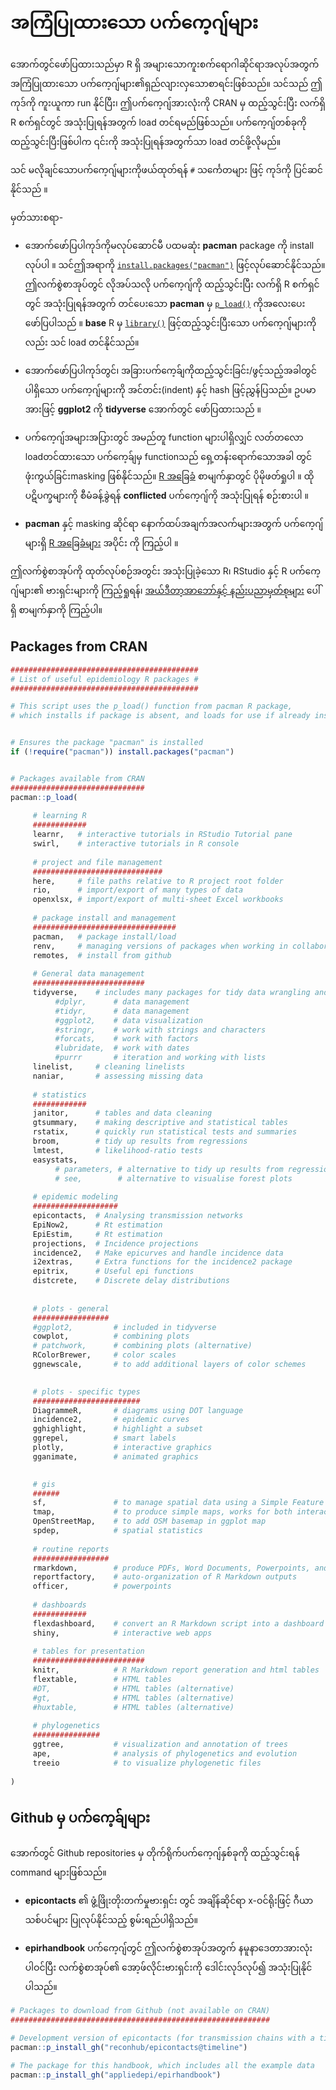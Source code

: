 # အကြံပြုထားသော ပက်ကေ့ဂျ်များ

အောက်တွင်ဖော်ပြထားသည်မှာ R ရှိ အများသောကူးစက်ရောဂါဆိုင်ရာအလုပ်အတွက် အကြံပြုထားသော ပက်ကေ့ဂျ်များ၏ရှည်လျားလှသောစာရင်းဖြစ်သည်။ သင်သည် ဤကုဒ်ကို ကူးယူကာ run နိုင်ပြီး၊ ဤပက်ကေ့ဂျ်အားလုံးကို CRAN မှ ထည့်သွင်းပြီး လက်ရှိ R စက်ရှင်တွင် အသုံးပြုရန်အတွက် load တင်ရမည်ဖြစ်သည်။ ပက်ကေ့ဂျ်တစ်ခုကို ထည့်သွင်းပြီးဖြစ်ပါက ၎င်းကို အသုံးပြုရန်အတွက်သာ load တင်ဖို့လိုမည်။

သင် မလိုချင်သောပက်ကေ့ဂျ်များကိုဖယ်ထုတ်ရန် `#` သင်္ကေတများ ဖြင့် ကုဒ်ကို ပြင်ဆင်နိုင်သည် ။

မှတ်သားစရာ-

-   အောက်ဖော်ပြပါကုဒ်ကိုမလုပ်ဆောင်မီ ပထမဆုံး **pacman** package ကို install လုပ်ပါ ။ သင်ဤအရာကို [`install.packages("pacman")`](https://rdrr.io/r/utils/install.packages.html) ဖြင့်လုပ်ဆောင်နိုင်သည်။ ဤလက်စွဲစာအုပ်တွင် လိုအပ်သလို ပက်ကေ့ဂျ်ကို ထည့်သွင်းပြီး လက်ရှိ R စက်ရှင်တွင် အသုံးပြုရန်အတွက် တင်ပေးသော **pacman** မှ [`p_load()`](https://rdrr.io/pkg/pacman/man/p_load.html) ကိုအလေးပေးဖော်ပြပါသည် ။ **base** R မှ [`library()`](https://rdrr.io/r/base/library.html) ဖြင့်ထည့်သွင်းပြီးသော ပက်ကေ့ဂျ်များကိုလည်း သင် load တင်နိုင်သည်။

-   အောက်ဖော်ပြပါကုဒ်တွင်၊ အခြားပက်ကေ့ခ်ျကိုထည့်သွင်းခြင်း/ဖွင့်သည့်အခါတွင်ပါရှိသော ပက်ကေ့ဂျ်များကို အင်တင်း(indent) နှင့် hash ဖြင့်ညွှန်ပြသည်။ ဥပမာအားဖြင့် **ggplot2** ကို **tidyverse** အောက်တွင် ဖော်ပြထားသည် ။

-   ပက်ကေ့ဂျ်အများအပြားတွင် အမည်တူ function များပါရှိလျှင် လတ်တလော loadတင်ထားသော ပက်ကေ့ခ်ျမှ functionသည် ရှေ့တန်းရောက်သောအခါ တွင် ဖုံးကွယ်ခြင်းmasking ဖြစ်နိုင်သည်။ [R အခြေခံ](https://epirhandbook.com/en/r-basics.html#r-basics) စာမျက်နှာတွင် ပိုမိုဖတ်ရှုပါ ။ ထိုပဋိပက္ခများကို စီမံခန့်ခွဲရန် **conflicted** ပက်ကေ့ဂျ်ကို အသုံးပြုရန် စဉ်းစားပါ ။

-   **pacman** နှင့် masking ဆိုင်ရာ နောက်ထပ်အချက်အလက်များအတွက် ပက်ကေ့ဂျ်များရှိ [R အခြေခံများ](https://epirhandbook.com/en/r-basics.html#r-basics) အပိုင်း ကို ကြည့်ပါ ။

ဤလက်စွဲစာအုပ်ကို ထုတ်လုပ်စဉ်အတွင်း အသုံးပြုခဲ့သော R၊ RStudio နှင့် R ပက်ကေ့ဂျ်များ၏ ဗားရှင်းများကို ကြည့်ရှုရန်၊ [အယ်ဒီတာ့အာဘော်နှင့် နည်းပညာမှတ်စုများ](https://epirhandbook.com/en/editorial-and-technical-notes.html#editorial-and-technical-notes) ပေါ်ရှိ စာမျက်နှာကို ကြည့်ပါ။

## Packages from CRAN

```r

##########################################
# List of useful epidemiology R packages #
##########################################

# This script uses the p_load() function from pacman R package, 
# which installs if package is absent, and loads for use if already installed


# Ensures the package "pacman" is installed
if (!require("pacman")) install.packages("pacman")


# Packages available from CRAN
##############################
pacman::p_load(
     
     # learning R
     ############
     learnr,   # interactive tutorials in RStudio Tutorial pane
     swirl,    # interactive tutorials in R console
        
     # project and file management
     #############################
     here,     # file paths relative to R project root folder
     rio,      # import/export of many types of data
     openxlsx, # import/export of multi-sheet Excel workbooks 
     
     # package install and management
     ################################
     pacman,   # package install/load
     renv,     # managing versions of packages when working in collaborative groups
     remotes,  # install from github
     
     # General data management
     #########################
     tidyverse,    # includes many packages for tidy data wrangling and presentation
          #dplyr,      # data management
          #tidyr,      # data management
          #ggplot2,    # data visualization
          #stringr,    # work with strings and characters
          #forcats,    # work with factors 
          #lubridate,  # work with dates
          #purrr       # iteration and working with lists
     linelist,     # cleaning linelists
     naniar,       # assessing missing data
     
     # statistics  
     ############
     janitor,      # tables and data cleaning
     gtsummary,    # making descriptive and statistical tables
     rstatix,      # quickly run statistical tests and summaries
     broom,        # tidy up results from regressions
     lmtest,       # likelihood-ratio tests
     easystats,
          # parameters, # alternative to tidy up results from regressions
          # see,        # alternative to visualise forest plots 
     
     # epidemic modeling
     ###################
     epicontacts,  # Analysing transmission networks
     EpiNow2,      # Rt estimation
     EpiEstim,     # Rt estimation
     projections,  # Incidence projections
     incidence2,   # Make epicurves and handle incidence data
     i2extras,     # Extra functions for the incidence2 package
     epitrix,      # Useful epi functions
     distcrete,    # Discrete delay distributions
     
     
     # plots - general
     #################
     #ggplot2,         # included in tidyverse
     cowplot,          # combining plots  
     # patchwork,      # combining plots (alternative)     
     RColorBrewer,     # color scales
     ggnewscale,       # to add additional layers of color schemes

     
     # plots - specific types
     ########################
     DiagrammeR,       # diagrams using DOT language
     incidence2,       # epidemic curves
     gghighlight,      # highlight a subset
     ggrepel,          # smart labels
     plotly,           # interactive graphics
     gganimate,        # animated graphics 

     
     # gis
     ######
     sf,               # to manage spatial data using a Simple Feature format
     tmap,             # to produce simple maps, works for both interactive and static maps
     OpenStreetMap,    # to add OSM basemap in ggplot map
     spdep,            # spatial statistics 
     
     # routine reports
     #################
     rmarkdown,        # produce PDFs, Word Documents, Powerpoints, and HTML files
     reportfactory,    # auto-organization of R Markdown outputs
     officer,          # powerpoints
     
     # dashboards
     ############
     flexdashboard,    # convert an R Markdown script into a dashboard
     shiny,            # interactive web apps
     
     # tables for presentation
     #########################
     knitr,            # R Markdown report generation and html tables
     flextable,        # HTML tables
     #DT,              # HTML tables (alternative)
     #gt,              # HTML tables (alternative)
     #huxtable,        # HTML tables (alternative) 
     
     # phylogenetics
     ###############
     ggtree,           # visualization and annotation of trees
     ape,              # analysis of phylogenetics and evolution
     treeio            # to visualize phylogenetic files
 
)

```

## Github မှ ပက်ကေ့ခ်ျများ

အောက်တွင် Github repositories မှ တိုက်ရိုက်ပက်ကေ့ဂျ်နှစ်ခုကို ထည့်သွင်းရန် command များဖြစ်သည်။

-   **epicontacts** ၏ ဖွံ့ဖြိုးတိုးတက်မှုဗားရှင်း တွင် အချိန်ဆိုင်ရာ x-ဝင်ရိုးဖြင့် ဂီယာသစ်ပင်များ ပြုလုပ်နိုင်သည့် စွမ်းရည်ပါရှိသည်။

-   **epirhandbook** ပက်ကေ့ဂျ်တွင် ဤလက်စွဲစာအုပ်အတွက် နမူနာဒေတာအားလုံး ပါဝင်ပြီး လက်စွဲစာအုပ်၏ အော့ဖ်လိုင်းဗားရှင်းကို ဒေါင်းလုဒ်လုပ်ံ၍ အသုံးပြုနိုင်ပါသည်။

```r
# Packages to download from Github (not available on CRAN)
##########################################################

# Development version of epicontacts (for transmission chains with a time x-axis)
pacman::p_install_gh("reconhub/epicontacts@timeline")

# The package for this handbook, which includes all the example data  
pacman::p_install_gh("appliedepi/epirhandbook")



```
